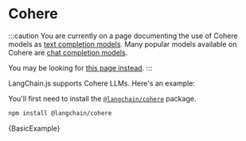 # Cohere

:::caution
You are currently on a page documenting the use of Cohere models as [text completion models](/docs/concepts/#llms). Many popular models available on Cohere are [chat completion models](/docs/concepts/#chat-models).

You may be looking for [this page instead](/docs/integrations/chat/cohere/).
:::


LangChain.js supports Cohere LLMs. Here's an example:

You'll first need to install the [`@langchain/cohere`](https://www.npmjs.com/package/@langchain/cohere) package.


<IntegrationInstallTooltip></IntegrationInstallTooltip>

```bash npm2yarn
npm install @langchain/cohere
```


<CodeBlock language="typescript">{BasicExample}</CodeBlock>
